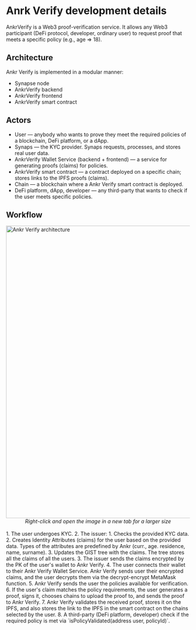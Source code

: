 # Anrk Verify development details

AnkrVerify is a Web3 proof-verification service. It allows any Web3 participant (DeFi protocol, developer, ordinary user) to request proof that meets a specific policy (e.g., age => 18).

## Architecture
Ankr Verify is implemented in a modular manner:
* Synapse node
* AnkrVerify backend
* AnkrVerify frontend
* AnkrVerify smart contract

## Actors
* User — anybody who wants to prove they meet the required policies of a blockchain, DeFi platform, or a dApp.
* Synaps — the KYC provider. Synaps requests, processes, and stores real user data.
* AnkrVerify Wallet Service (backend + frontend) — a service for generating proofs (claims) for policies.
* AnkrVerify smart contract — a contract deployed on a specific chain; stores links to the IPFS proofs (claims).
* Chain — a blockchain where a Ankr Verify smart contract is deployed.
* DeFi platform, dApp, developer — any third-party that wants to check if the user meets specific policies.

## Workflow
<img src="/docs/verify/ankr-verify-architecture.png" alt="Ankr Verify architecture" class="responsive-pic" width="800" />
<center><i>Right-click and open the image in a new tab for a larger size</i></center><br/>
1. The user undergoes KYC.
2. The issuer:
   1. Checks the provided KYC data.
   2. Creates Identity Attributes (claims) for the user based on the provided data. Types of the attributes are predefined by Ankr (curr., age. residence, name, surname).
   3. Updates the GIST tree with the claims. The tree stores all the claims of all the users.
3. The issuer sends the claims encrypted by the PK of the user's wallet to Ankr Verify.
4. The user connects their wallet to their Ankr Verify Wallet Service. Ankr Verify sends user their encrypted claims, and the user decrypts them via the decrypt-encrypt MetaMask function.
5. Ankr Verify sends the user the policies available for verification.
6. If the user's claim matches the policy requirements, the user generates a proof, signs it, chooses chains to upload the proof to, and sends the proof to Ankr Verify.
7. Ankr Verify validates the received proof, stores it on the IPFS, and also stores the link to the IPFS in the smart contract on the chains selected by the user.
8. A third-party (DeFi platform, developer) check if the required policy is met via `isPolicyValidated(address user, policyId)`.